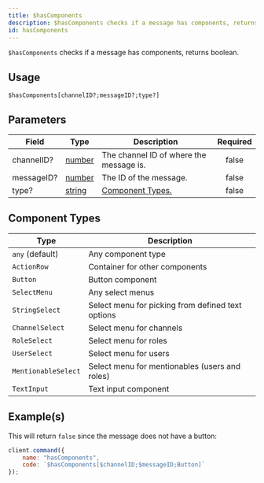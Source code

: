 ```yaml
---
title: $hasComponents
description: $hasComponents checks if a message has components, returns boolean.
id: hasComponents
---
```


`$hasComponents` checks if a message has components, returns boolean.

## Usage

```aoi
$hasComponents[channelID?;messageID?;type?]
```

## Parameters

| Field      | Type                                                                                              | Description                                                                                    | Required |
| ---------- | ------------------------------------------------------------------------------------------------- | ---------------------------------------------------------------------------------------------- | :------: |
| channelID? | [number](https://developer.mozilla.org/en-US/docs/Web/JavaScript/Reference/Global_Objects/Number) | The channel ID of where the message is.                                                        |  false   |
| messageID? | [number](https://developer.mozilla.org/en-US/docs/Web/JavaScript/Reference/Global_Objects/Number) | The ID of the message.                                                                         |  false   |
| type?      | [string](https://developer.mozilla.org/en-US/docs/Web/JavaScript/Reference/Global_Objects/String) | [Component Types.](https://discord-api-types.dev/api/discord-api-types-v10/enum/ComponentType) |  false   |

## Component Types

| Type                | Description                                       |
| ------------------- | ------------------------------------------------- |
| `any` (default)     | Any component type                                |
| `ActionRow`         | Container for other components                    |
| `Button`            | Button component                                  |
| `SelectMenu`        | Any select menus                                  |
| `StringSelect`      | Select menu for picking from defined text options |
| `ChannelSelect`     | Select menu for channels                          |
| `RoleSelect`        | Select menu for roles                             |
| `UserSelect`        | Select menu for users                             |
| `MentionableSelect` | Select menu for mentionables (users and roles)    |
| `TextInput`         | Text input component                              |

## Example(s)

This will return `false` since the message does not have a button:

```js
client.command({
    name: "hasComponents",
    code: `$hasComponents[$channelID;$messageID;Button]`
});
```
